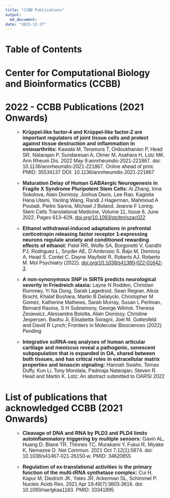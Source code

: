 ```yaml
---
title: "CCBB Publications"
output: 
  md_document:
date: "2023-12-27"
---
```



# Table of Contents

<!-- Content of your subpage goes here -->

# Center for Computational Biology and Bioinformatics (CCBB)

# 2022 - CCBB Publications (2021 Onwards)

<ol style="font-family: Arial; font-size: 16px;">
* 
**Krüppel-like factor-4 and Krüppel-like factor-2 are important regulators of joint tissue cells and protect against tissue destruction and inflammation in osteoarthritis:** Kawata M, Teramura T, Ordoukhanian P, Head SR, Natarajan P, Sundaresan A, Olmer M, Asahara H, Lotz MK. Ann Rheum Dis. 2022 May 9:annrheumdis-2021-221867. doi: 10.1136/annrheumdis-2021-221867. Online ahead of print. PMID: 35534137 DOI: 10.1136/annrheumdis-2021-221867


* 
**Maturation Delay of Human GABAergic Neurogenesis in Fragile X Syndrome Pluripotent Stem Cells:** Ai Zhang, Irina Sokolova, Alain Domissy, Joshua Davis, Lee Rao, Kagistia Hana Utami, Yanling Wang, Randi J Hagerman, Mahmoud A Pouladi, Pietro Sanna, Michael J Boland, Jeanne F Loring. Stem Cells Translational Medicine, Volume 11, Issue 6, June 2022, Pages 613–629, <a href="https://doi.org/10.1093/stcltm/szac022">doi.org/10.1093/stcltm/szac022</a>


* 
**Ethanol withdrawal-induced adaptations in prefrontal corticotropin releasing factor receptor 1-expressing neurons regulate anxiety and conditioned rewarding effects of ethanol:** Patel RR, Wolfe SA, Borgonetti V, Gandhi PJ, Rodriguez L, Snyder AE, D'Ambrosio S, Bajo M, Domissy A, Head S, Contet C, Dayne Mayfield R, Roberts AJ, Roberto M. Mol Psychiatry (2022). <a href="https://doi.org/10.1038/s41380-022-01642-3">doi.org/10.1038/s41380-022-01642-3</a>.


* 
**A non-synonymous SNP in SIRT6 predicts neurological severity in Friedreich ataxia:** Layne N Rodden, Christian Rummey, Yi Na Dong, Sarah Lagedrost, Sean Regner, Alicia Brocht, Khalaf Bushara, Martin B Delatycki, Christopher M Gomez, Katherine Mathews, Sarah Murray, Susan L Perlman, Bernard Ravina, S H Subramony, George Wilmot, Theresa Zesiewicz, Alessandra Bolotta, Alain Domissy, Christine Jespersen, Baohu Ji, Elisabetta Soragni, Joel M. Gottesfeld and David R Lynch; Frontiers in Molecular Biosciences (2022) Pending


* 
**Integrative scRNA-seq analyses of human articular cartilage and meniscus reveal a pathogenic, senescent subpopulation that is expanded in OA, shared between both tissues, and has critical roles in extracellular matrix properties and tenascin signaling:** Hannah Swahn, Tomas Duffy, Kun Li, Tony Mondala, Padmaja Natarajan, Steven R. Head and Martin K. Lotz; An abstract submitted to OARSI 2022


</ol>

# List of publications that acknowledged CCBB (2021 Onwards)

<ol style="font-family: Arial; font-size: 16px;">
* 
**Cleavage of DNA and RNA by PLD3 and PLD4 limits autoinflammatory triggering by multiple sensors:** Gavin AL, Huang D, Blane TR, Thinnes TC, Murakami Y, Fukui R, Miyake K, Nemazee D. Nat Commun. 2021 Oct 7;12(1):5874. doi: 10.1038/s41467-021-26150-w. PMID: 34620855


* 
**Regulation of ex-translational activities is the primary function of the multi-tRNA synthetase complex:** Cui H, Kapur M, Diedrich JK, Yates JR, Ackerman SL, Schimmel P. Nucleic Acids Res. 2021 Apr 19;49(7):3603-3616. doi: 10.1093/nar/gkaa1183. PMID: 33341895


</ol>
